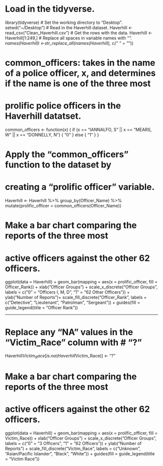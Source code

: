 # Load in the tidyverse.
library(tidyverse)
# Set the working directory to "Desktop".
setwd("~/Desktop")
# Read in the Haverhill dataset.
Haverhill <- read_csv("Clean_Haverhill.csv")
# Get the rows with the data.
Haverhill <- Haverhill[1:249,]
# Replace all spaces in variable names with "_".
names(Haverhill) <-str_replace_all(names(Haverhill), c(" " = "_"))

# common_officers: takes in the name of a police officer,  x, and determines if the name is one of the three most 
# prolific police officers in the Haverhill datatset. 
common_officers <- function(x) {
  if (x == "IANNALFO, S" || x == "MEARS, W" || x == "DONNELLY, N") {
  "0"
  } else {
  "1"
  }
}

# Apply the "common_officers" function to the dataset by
# creating a "prolific officer" variable.
Haverhill <- Haverhill %>% group_by(Officer_Name) %>% mutate(prolific_officer = common_officers(Officer_Name))

# Make a bar chart comparing the reports of the three most
# active officers against the other 62 officers.
ggplot(data = Haverhill) + geom_bar(mapping = aes(x = prolific_officer, fill = Officer_Rank)) + xlab("Officer Groups") + scale_x_discrete("Officer Groups", labels = c("0" = "Officers I, M, D", "1" = "62 Other Officers")) + ylab("Number of Reports")+ scale_fill_discrete("Officer_Rank", labels = c("Detective", "Lieutenant", "Patrolman", "Sergeant")) + guides(fill = guide_legend(title = "Officer Rank"))

----

# Replace any "NA" values in the "Victim_Race" column with # "?"
Haverhill$Victim_Race[is.na(Haverhill$Victim_Race)] <- "?"

# Make a bar chart comparing the reports of the three most
# active officers against the other 62 officers.
ggplot(data = Haverhill) + geom_bar(mapping = aes(x = prolific_officer, fill = Victim_Race)) + xlab("Officer Groups") + scale_x_discrete("Officer Groups", labels = c("0" = "3 Officers", "1" = "62 Officers")) + ylab("Number of Reports") + scale_fill_discrete("Victim_Race", labels = c("Unknown", "Asian/Pacific Islander", "Black", "White")) + guides(fill = guide_legend(title = "Victim Race"))
